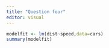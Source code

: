 ```yaml
---
title: "Question four"
editor: visual
---
```


```r
modelfit <- lm(dist~speed,data=cars)
summary(modelfit)

```
